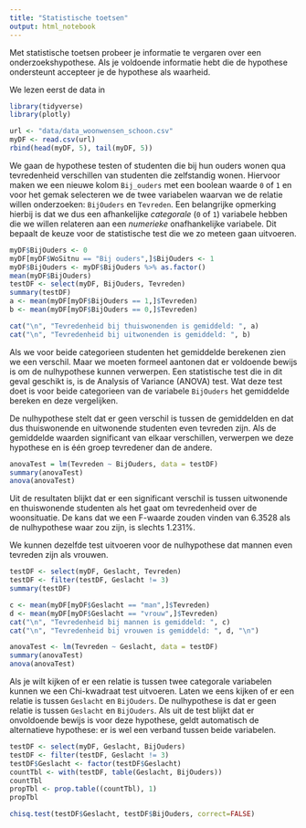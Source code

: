 ```yaml
---
title: "Statistische toetsen"
output: html_notebook
---
```


Met statistische toetsen probeer je informatie te vergaren over een onderzoekshypothese. Als je voldoende informatie hebt die de hypothese ondersteunt accepteer je de hypothese als waarheid.

We lezen eerst de data in

```r
library(tidyverse)
library(plotly)
```

```r
url <- "data/data_woonwensen_schoon.csv"
myDF <- read.csv(url)
rbind(head(myDF, 5), tail(myDF, 5))
```

We gaan de hypothese testen of studenten die bij hun ouders wonen qua tevredenheid verschillen van studenten die zelfstandig wonen. Hiervoor maken we een nieuwe kolom `Bij_ouders` met een boolean waarde `0` of `1` en voor het gemak selecteren we de twee variabelen waarvan we de relatie willen onderzoeken: `BijOuders` en `Tevreden`. Een belangrijke opmerking hierbij is dat we dus een afhankelijke *categorale* (`0` of `1`) variabele hebben die we willen relateren aan een *numerieke* onafhankelijke variabele. Dit bepaalt de keuze voor de statistische test die we zo meteen gaan uitvoeren.

```r
myDF$BijOuders <- 0
myDF[myDF$WoSitnu == "Bij ouders",]$BijOuders <- 1
myDF$BijOuders <- myDF$BijOuders %>% as.factor()
mean(myDF$BijOuders)
testDF <- select(myDF, BijOuders, Tevreden)
summary(testDF)
a <- mean(myDF[myDF$BijOuders == 1,]$Tevreden)
b <- mean(myDF[myDF$BijOuders == 0,]$Tevreden)

cat("\n", "Tevredenheid bij thuiswonenden is gemiddeld: ", a)
cat("\n", "Tevredenheid bij uitwonenden is gemiddeld: ", b)
```
Als we voor beide categorieen studenten het gemiddelde berekenen zien we een verschil. Maar we moeten formeel aantonen dat er voldoende bewijs is om de nulhypothese kunnen verwerpen. Een statistische test die in dit geval geschikt is, is de Analysis of Variance (ANOVA) test. Wat deze test doet is voor beide categorieen van de variabele `BijOuders` het gemiddelde bereken en deze vergelijken.

De nulhypothese stelt dat er geen verschil is tussen de gemiddelden en dat dus thuiswonende en uitwonende studenten even tevreden zijn. Als de gemiddelde waarden significant van elkaar verschillen, verwerpen we deze hypothese en is één groep tevredener dan de andere.

```r
anovaTest = lm(Tevreden ~ BijOuders, data = testDF)
summary(anovaTest)
anova(anovaTest)
```

Uit de resultaten blijkt dat er een significant verschil is tussen uitwonende en thuiswonende studenten als het gaat om tevredenheid over de woonsituatie. De kans dat we een F-waarde zouden vinden van 6.3528 als de nulhypothese waar zou zijn, is slechts 1.231%.

We kunnen dezelfde test uitvoeren voor de nulhypothese dat mannen even tevreden zijn als vrouwen.

```r
testDF <- select(myDF, Geslacht, Tevreden)
testDF <- filter(testDF, Geslacht != 3)
summary(testDF)

c <- mean(myDF[myDF$Geslacht == "man",]$Tevreden)
d <- mean(myDF[myDF$Geslacht == "vrouw",]$Tevreden)
cat("\n", "Tevredenheid bij mannen is gemiddeld: ", c)
cat("\n", "Tevredenheid bij vrouwen is gemiddeld: ", d, "\n")

anovaTest <- lm(Tevreden ~ Geslacht, data = testDF)
summary(anovaTest)
anova(anovaTest)
```

Als je wilt kijken of er een relatie is tussen twee categorale variabelen kunnen we een Chi-kwadraat test uitvoeren. Laten we eens kijken of er een relatie is tussen `Geslacht` en `BijOuders`. De nulhypothese is dat er geen relatie is tussen `Geslacht` en `BijOuders`. Als uit de test blijkt dat er onvoldoende bewijs is voor deze hypothese, geldt automatisch de alternatieve hypothese: er is wel een verband tussen beide variabelen.

```r
testDF <- select(myDF, Geslacht, BijOuders)
testDF <- filter(testDF, Geslacht != 3)
testDF$Geslacht <- factor(testDF$Geslacht)
countTbl <- with(testDF, table(Geslacht, BijOuders))
countTbl
propTbl <- prop.table((countTbl), 1)
propTbl
```

```r
chisq.test(testDF$Geslacht, testDF$BijOuders, correct=FALSE)
```

